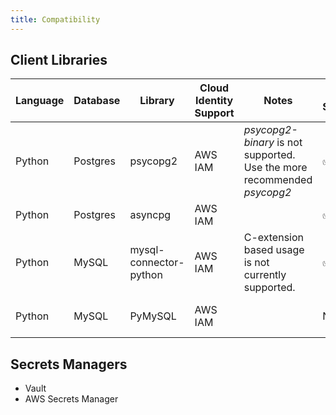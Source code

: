 ```yaml
---
title: Compatibility
---
```

## Client Libraries
| **Language** | **Database** | **Library**            | **Cloud Identity Support** | **Notes**                                                               | **Pool Support** | **Auth Methods**                       |
|--------------|--------------|------------------------|----------------------------|-------------------------------------------------------------------------|------------------|----------------------------------------|
| Python       | Postgres     | psycopg2               | AWS IAM                    | _psycopg2-binary_ is not supported. Use the more recommended _psycopg2_ | ✅                | MD5, SCRAM-SHA256                      |
| Python       | Postgres     | asyncpg                | AWS IAM                    |                                                                         | ✅                | MD5, SCRAM-SHA256                      |
| Python       | MySQL        | mysql-connector-python | AWS IAM                    | C-extension based usage is not currently supported.                     | ✅                | SHA-1 (Native password authentication) |
| Python       | MySQL        | PyMySQL                | AWS IAM                    |                                                                         | N/A               | SHA-1 (Native password authentication) |

## Secrets Managers
- Vault
- AWS Secrets Manager
